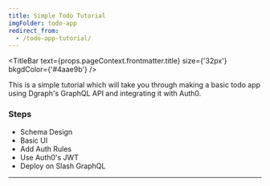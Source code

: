 ```yaml
---
title: Simple Todo Tutorial 
imgFolder: todo-app
redirect_from:
  - /todo-app-tutorial/
---
```



<TitleBar
  text={props.pageContext.frontmatter.title}
  size={'32px'}
  bkgdColor={'#4aae9b'}
/>

<ImageSlider imgFolder={props.pageContext.frontmatter.imgFolder} />

This is a simple tutorial which will take you through making a basic todo app using Dgraph's GraphQL API and integrating it with Auth0.

### Steps

- Schema Design
- Basic UI
- Add Auth Rules
- Use Auth0's JWT
- Deploy on Slash GraphQL

---

